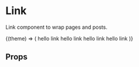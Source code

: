 
<Meta title="Components/Link" />

# Link

Link component to wrap pages and posts.

<Preview>
  <Story name="default">
    <ThemeContext.Consumer>
      {(theme) => (
        <React.Fragment>
          <Link
            variant="primary"
            display="block"
            marginBottom={theme.space.xl}
            href="https://twitter.com/_yetanotherblog"
            target="_blank"
          >
            hello link
          </Link>
          <Link variant="secondary" display="block" marginBottom={theme.space.xl} component={GatsbyLink} to="/lol">
            hello link
          </Link>
          <Link variant="tertiary" display="block" marginBottom={theme.space.xl} component={GatsbyLink} to="/lol">
            hello link
          </Link>
          <Link variant="quaternary" display="block" marginBottom={theme.space.xl} component={GatsbyLink} to="/lol">
            hello link
          </Link>
        </React.Fragment>
      )}
    </ThemeContext.Consumer>
  </Story>
</Preview>

## Props

<Props of={Link} />
